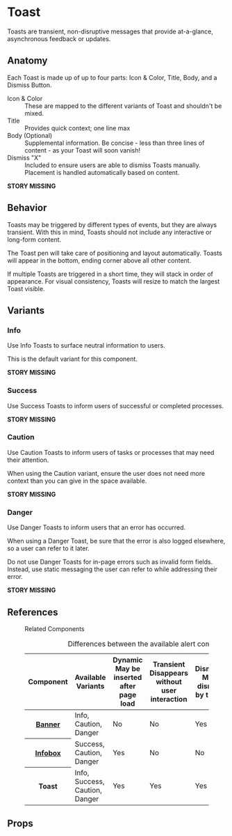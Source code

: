 
<Meta anchor />

# Toast

Toasts are transient, non-disruptive messages that provide at-a-glance, asynchronous feedback or updates.

## Anatomy

Each Toast is made up of up to four parts: Icon & Color, Title, Body, and a Dismiss Button.

<dl>
  <dt>Icon &amp; Color</dt>
  <dd>
    These are mapped to the different variants of Toast and shouldn't be mixed.
  </dd>
  <dt>Title</dt>
  <dd>Provides quick context; one line max</dd>
  <dt>Body (Optional)</dt>
  <dd>
    Supplemental information. Be concise - less than three lines of content - as
    your Toast will soon vanish!
  </dd>
  <dt>Dismiss "X"</dt>
  <dd>
    Included to ensure users are able to dismiss Toasts manually. Placement is
    handled automatically based on content.
  </dd>
</dl>

**STORY MISSING**

## Behavior

Toasts may be triggered by different types of events, but they are always transient. With this in mind, Toasts should not include any interactive or long-form content.

The Toast pen will take care of positioning and layout automatically. Toasts will appear in the bottom, ending corner above all other content.

If multiple Toasts are triggered in a short time, they will stack in order of appearance. For visual consistency, Toasts will resize to match the largest Toast visible.

## Variants

### Info

Use Info Toasts to surface neutral information to users.

This is the default variant for this component.

**STORY MISSING**

### Success

Use Success Toasts to inform users of successful or completed processes.

**STORY MISSING**

### Caution

Use Caution Toasts to inform users of tasks or processes that may need their attention.

When using the Caution variant, ensure the user does not need more context than you can give in the space available.

**STORY MISSING**

### Danger

Use Danger Toasts to inform users that an error has occurred.

When using a Danger Toast, be sure that the error is also logged elsewhere, so a user can refer to it later.

Do not use Danger Toasts for in-page errors such as invalid form fields. Instead, use static messaging the user can refer to while addressing their error.

**STORY MISSING**

## References

<figure class="ods-table--figure">
  <figcaption class="ods-table--figcaption">Related Components</figcaption>
  <table class="ods-table">
    <caption>Differences between the available alert components</caption>
    <thead>
      <tr>
        <th scope="column">Component</th>
        <th scope="column">Available Variants</th>
        <th scope="column">
          <span class="has-ods-tooltip">
            <abbr aria-describedby="tip-dynamic">Dynamic</abbr>
            <aside
              class="ods-tooltip is-ods-tooltip-top"
              id="tip-dynamic"
              role="tooltip"
            >
              May be inserted after page load
            </aside>
          </span>
        </th>
        <th scope="column">
          <span class="has-ods-tooltip">
            <abbr aria-describedby="tip-transient">Transient</abbr>
            <aside
              class="ods-tooltip is-ods-tooltip-top"
              id="tip-transient"
              role="tooltip"
            >
              Disappears without user interaction
            </aside>
          </span>
        </th>
        <th scope="column">
          <span class="has-ods-tooltip">
            <abbr aria-describedby="tip-dismissible">Dismissible</abbr>
            <aside
              class="ods-tooltip is-ods-tooltip-top"
              id="tip-dismissible"
              role="tooltip"
            >
              May be dismissed by the user
            </aside>
          </span>
        </th>
        <th scope="column">
          <span class="has-ods-tooltip">
            <abbr aria-describedby="tip-actionable">Actionable</abbr>
            <aside
              class="ods-tooltip is-ods-tooltip-top"
              id="tip-actionable"
              role="tooltip"
            >
              May include actions or links
            </aside>
          </span>
        </th>
      </tr>
    </thead>
    <tbody>
      <tr>
        <th scope="row">
          <a href="?path=/docs/components-banner--info#banner">Banner</a>
        </th>
        <td>Info, Caution, Danger</td>
        <td>No</td>
        <td>No</td>
        <td>Yes</td>
        <td>Yes</td>
      </tr>
      <tr>
        <th scope="row">
          <a href="?path=/docs/components-infobox--info#infobox">Infobox</a>
        </th>
        <td>Success, Caution, Danger</td>
        <td>Yes</td>
        <td>No</td>
        <td>No</td>
        <td>Yes</td>
      </tr>
      <tr>
        <th scope="row">Toast</th>
        <td>Info, Success, Caution, Danger</td>
        <td>Yes</td>
        <td>Yes</td>
        <td>Yes</td>
        <td>No</td>
      </tr>
    </tbody>
  </table>
</figure>

## Props

<ArgsTable />

<ThemeTable componentThemeReducer={theme} />
